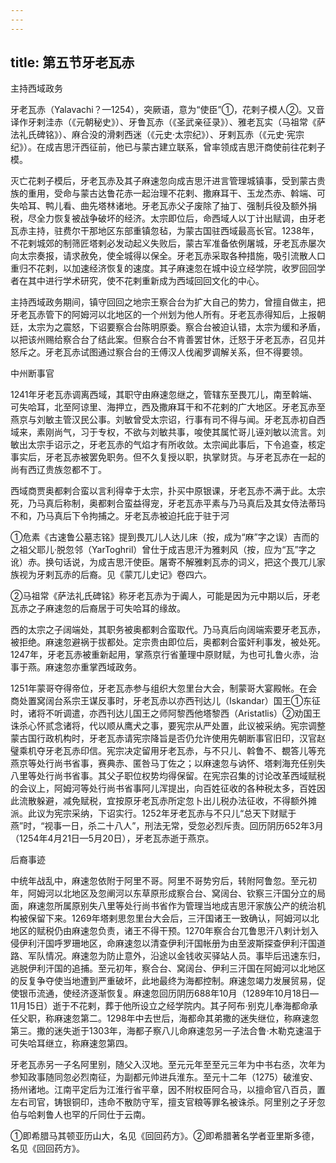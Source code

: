 ```yaml
---
---
---
```

title: 第五节牙老瓦赤
---



主持西域政务

牙老瓦赤（Yalavachi？—1254），突厥语，意为“使臣”①，花剌子模人②。又音译作牙剌洼赤（《元朝秘史》）、牙鲁瓦赤（《圣武亲征录》）、雅老瓦实（马祖常《萨法礼氏碑铭》）、麻合没的滑剌西迷（《元史·太宗纪》）、牙剌瓦赤（《元史·宪宗纪》）。在成吉思汗西征前，他已与蒙古建立联系，曾率领成吉思汗商使前往花剌子模。

灭亡花剌子模后，牙老瓦赤及其子麻速忽向成吉思汗进言管理城镇事，受到蒙古贵族的重用，受命与蒙古达鲁花赤一起治理不花剌、撒麻耳干、玉龙杰赤、斡端、可失哈耳、鸭儿看、曲先塔林诸地。牙老瓦赤父子废除了抽丁、强制兵役及额外捐税，尽全力恢复被战争破坏的经济。太宗即位后，命西域人以丁计出赋调，由牙老瓦赤主持，驻费尔干那地区东部重镇忽毡，为蒙古国驻西域最高长官。1238年，不花剌城郊的制筛匠塔剌必发动起义失败后，蒙古军准备依例屠城，牙老瓦赤屡次向太宗奏报，请求赦免，使全城得以保全。牙老瓦赤采取各种措施，吸引流散人口重归不花剌，以加速经济恢复的速度。其子麻速忽在城中设立经学院，收罗回回学者在其中进行学术研究，使不花剌重新成为西域回回文化的中心。

主持西域政务期间，镇守回回之地宗王察合台为扩大自己的势力，曾擅自做主，把牙老瓦赤管下的阿姆河以北地区的一个州划为他人所有。牙老瓦赤得知后，上报朝廷，太宗为之震怒，下诏要察合台陈明原委。察合台被迫认错，太宗为缓和矛盾，以把该州赐给察合台了结此案。但察合台不肯善罢甘休，迁怒于牙老瓦赤，召见并怒斥之。牙老瓦赤试图通过察合台的王傅汉人伐阇罗调解关系，但不得要领。

中州断事官

1241年牙老瓦赤调离西域，其职守由麻速忽继之，管辖东至畏兀儿，南至斡端、可失哈耳，北至阿谅里、海押立，西及撒麻耳干和不花剌的广大地区。牙老瓦赤至燕京与刘敏主管汉民公事。刘敏曾受太宗诏，行事有司不得与闻。牙老瓦赤初自西域来，素刚尚气，习于专权，不欲与刘敏共事，唆使其属忙哥儿诬刘敏以流言。刘敏出太宗手诏示之，牙老瓦赤的气焰才有所收敛。太宗闻此事后，下令追查，核定事实后，牙老瓦赤被罢免职务。但不久复授以职，执掌财货。与牙老瓦赤在一起的尚有西辽贵族忽都不丁。

西域商贾奥都剌合蛮以言利得幸于太宗，扑买中原银课，牙老瓦赤不满于此。太宗死，乃马真后称制，奥都剌合蛮益得宠，牙老瓦赤平素与乃马真后及其女侍法蒂玛不和，乃马真后下令拘捕之。牙老瓦赤被迫托庇于驻于河

①危素《古速鲁公墓志铭》提到畏兀儿人达儿床（按，成为“麻”字之误）吉而的之祖父耶儿·脱忽邻（YarToghril）曾仕于成吉思汗为雅剌风（按，应为“瓦”字之讹）赤。换句话说，为成吉思汗使臣。屠寄不解雅剌瓦赤的词义，把这个畏兀儿家族视为牙剌瓦赤的后裔。见《蒙兀儿史记》卷四六。

②马祖常《萨法礼氏碑铭》称牙老瓦赤为于阗人，可能是因为元中期以后，牙老瓦赤之子麻速忽的后裔居于可失哈耳的缘故。

西的太宗之子阔端处，其职务被奥都剌合蛮取代。乃马真后向阔端索要牙老瓦赤，被拒绝。麻速忽避祸于拔都处。定宗贵由即位后，奥都剌合蛮奸利事发，被处死。1247年，牙老瓦赤被重新起用，掌燕京行省董理中原财赋，为也可扎鲁火赤，治事于燕。麻速忽亦重掌西域政务。

1251年蒙哥夺得帝位，牙老瓦赤参与组织大忽里台大会，制蒙哥大宴殿帐。在会商处置窝阔台系宗王谋反事时，牙老瓦赤以亦西刊达儿（Iskandar）国王①东征时，诸将不听调遣，亦西刊达儿国王之师阿黎西他塔黎西（Aristatlis）②劝国王诛杀心怀贰念诸将，代以顺从鹰犬之事，要宪宗从严处置，此议被采纳。宪宗调整蒙古国行政机构时，牙老瓦赤请宪宗降旨是否仍允许使用先朝断事官旧印，汉官赵璧乘机夺牙老瓦赤印信。宪宗决定留用牙老瓦赤，与不只儿、斡鲁不、覩答儿等充燕京等处行尚书省事，赛典赤、匿咎马丁佐之；以麻速忽与讷怀、塔剌海充任别失八里等处行尚书省事。其父子职位权势均得保留。在宪宗召集的讨论改革西域赋税的会议上，阿姆河等处行尚书省事阿儿浑提出，向百姓征收的各种税太多，百姓因此流散躲避，减免赋税，宜按原牙老瓦赤所定忽卜出儿税办法征收，不得额外摊派。此议为宪宗采纳，下诏实行。1252年牙老瓦赤与不只儿“总天下财赋于燕”时，“视事一日，杀二十八人”，刑法无常，受忽必烈斥责。回历阴历652年3月（1254年4月21日—5月20日），牙老瓦赤逝于燕京。

后裔事迹

中统年战乱中，麻速忽依附于阿里不哥。阿里不哥势穷后，转附阿鲁忽。至元初年，阿姆河以北地区及忽阐河以东草原形成察合台、窝阔台、钦察三汗国分立的局面，麻速忽所属原别失八里等处行尚书省作为管理当地成吉思汗家族公产的统治机构被保留下来。1269年塔剌思忽里台大会后，三汗国诸王一致确认，阿姆河以北地区的赋税仍由麻速忽负责，诸王不得干预。1270年察合台兀鲁思汗八剌计划入侵伊利汗国呼罗珊地区，命麻速忽以清查伊利汗国帐册为由至波斯探查伊利汗国道路、军队情况。麻速忽为防止意外，沿途以金钱收买驿站人员。事毕后迅速东归，逃脱伊利汗国的追捕。至元初年，察合台、窝阔台、伊利三汗国在阿姆河以北地区的反复争夺使当地遭到严重破坏，此地最终为海都控制。麻速忽竭力发展贸易，促使银币流通，使经济逐渐恢复。麻速忽回历阴历688年10月（1289年10月18日—11月15日）逝于不花剌，葬于他所设立之经学院内。其子阿布·别克儿奉海都命承任父职，称麻速忽第二。1298年中去世后，海都命其弟撒的迷失继位，称麻速忽第三。撒的迷失逝于1303年，海都子察八儿命麻速忽另一子法合鲁·木勒克速温于可失哈耳继立，称麻速忽第四。

牙老瓦赤另一子名阿里别，随父入汉地。至元元年至至元三年为中书右丞，次年为参知政事随同忽必烈南征，为副都元帅进兵淮东。至元十二年（1275）破淮安、扬州诸地。江南平定后为江淮行省平章，因不附权臣阿合马，以擅命官八百员，置左右司官，铸银铜印，违命不散防守军，擅支官粮等罪名被诛杀。阿里别之子牙忽伯与哈剌鲁人也罕的斤同仕于云南。

①即希腊马其顿亚历山大，名见《回回药方》。②即希腊著名学者亚里斯多德，名见《回回药方》。